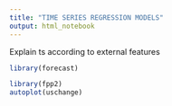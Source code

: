 ```yaml
---
title: "TIME SERIES REGRESSION MODELS"
output: html_notebook
---
```


Explain ts according to external features

```r
library(forecast)
```

```r
library(fpp2)
autoplot(uschange)
```

